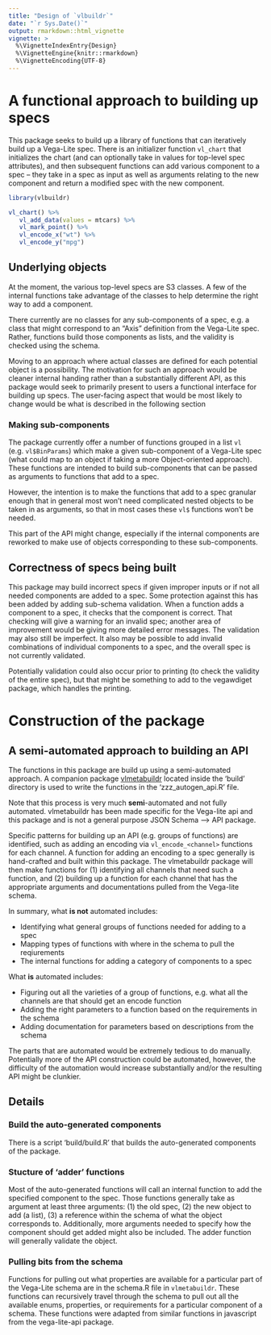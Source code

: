```yaml
---
title: "Design of `vlbuildr`"
date: "`r Sys.Date()`"
output: rmarkdown::html_vignette
vignette: >
  %\VignetteIndexEntry{Design}
  %\VignetteEngine{knitr::rmarkdown}
  %\VignetteEncoding{UTF-8}
---
```


# A functional approach to building up specs

This package seeks to build up a library of functions that can iteratively build up a Vega-Lite spec. There is an initializer function `vl_chart` that initializes the chart (and can optionally take in values for top-level spec attributes), and then subsequent functions can add various component to a spec -- they take in a spec as input as well as arguments relating to the new component and return a modified spec with the new component. 


```r
library(vlbuildr)

vl_chart() %>%
   vl_add_data(values = mtcars) %>%
   vl_mark_point() %>%
   vl_encode_x("wt") %>%
   vl_encode_y("mpg")
```


## Underlying objects

At the moment, the various top-level specs are S3 classes.  A few of the internal functions take advantage of the classes to help determine the right way to add a component.

There currently are no classes for any sub-components of a spec, e.g. a class that might correspond to an "Axis" definition from the Vega-Lite spec. Rather, functions build those components as lists, and the validity is checked using the schema.

Moving to an approach where actual classes are defined for each potential object is a possibility. The motivation for such an approach would be cleaner internal handing rather than a substantially different API, as this package would seek to primarily present to users a functional interface for building up specs.  The user-facing aspect that would be most likely to change would be what is described in the following section


### Making sub-components

The package currently offer a number of functions grouped in a list `vl` (e.g. `vl$BinParams`) which make a given sub-component of a Vega-Lite spec (what could map to an object if taking a more Object-oriented approach).  These functions are intended to build sub-components that can be passed as arguments to functions that add to a spec. 

However, the intention is to make the functions that add to a spec granular enough that in general most won't need complicated nested objects to be taken in as arguments, so that in most cases these `vl$` functions won't be needed.

This part of the API might change, especially if the internal components are reworked to make use of objects corresponding to these sub-components.

## Correctness of specs being built

This package may build incorrect specs if given improper inputs or if not all needed components are added to a spec. Some protection against this has been added by adding sub-schema validation.  When a function adds a component to a spec, it checks that the component is correct. That checking will give a warning for an invalid spec; another area of improvement would be giving more detailed error messages. The validation may also still be imperfect. It also may be possible to add invalid combinations of individual components to a spec, and the overall spec is not currently validated.

Potentially validation could also occur prior to printing (to check the validity of the entire spec), but that might be something to add to the vegawdiget package, which handles the printing.  

# Construction of the package

## A semi-automated approach to building an API

The functions in this package are build up using a semi-automated approach. A companion package [vlmetabuildr](https://github.com/vegawidget/vlbuildr/tree/master/build/vlmetabuildr) located inside the 'build' directory is used to write the functions in the 'zzz_autogen_api.R' file.  

Note that this process is very much **semi**-automated and not fully automated. vlmetabuildr has been made specific for the Vega-lite api and this package and is not a general purpose JSON Schema --> API package.  

Specific patterns for building up an API (e.g. groups of functions) are identified, such as adding an encoding via `vl_encode_<channel>` functions for each channel.  A function for adding an encoding to a spec generally is hand-crafted and built within this package.  The vlmetabuildr package will then make functions for (1) identifying all channels that need such a function, and (2) building up a function for each channel that has the appropriate arguments and documentations pulled from the Vega-lite schema.  

In summary, what **is not** automated includes:

* Identifying what general groups of functions needed for adding to a spec
* Mapping types of functions with where in the schema to pull the reqiurements
* The internal functions for adding a category of components to a spec

What **is** automated includes:

* Figuring out all the varieties of a group of functions, e.g. what all the channels are that should get an encode function
* Adding the right parameters to a function based on the requirements in the schema
* Adding documentation for parameters based on descriptions from the schema

The parts that are automated would be extremely tedious to do manually. Potentially more of the API construction could be automated, however, the difficulty of the automation would increase substantially and/or the resulting API might be clunkier.

## Details

### Build the auto-generated components

There is a script 'build/build.R' that builds the auto-generated components of the package.

### Stucture of 'adder' functions

Most of the auto-generated functions will call an internal function to add the specified component to the spec. Those functions generally take as argument at least three arguments: (1) the old spec, (2) the new object to add (a list), (3) a reference within the schema of what the object corresponds to.  Additionally, more arguments needed to specify how the component should get added might also be included.  The adder function will generally validate the object.  

### Pulling bits from the schema

Functions for pulling out what properties are available for a particular part of the Vega-Lite schema are in the schema.R file in `vlmetabuildr`. These functions can recursively travel through the schema to pull out all the available enums, properties, or requirements for a particular component of a schema.  These functions were adapted from similar functions in javascript from the vega-lite-api package.

